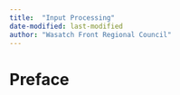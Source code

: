 ```yaml
---
title:  "Input Processing"
date-modified: last-modified
author: "Wasatch Front Regional Council"
---
```


# Preface {.unnumbered}

